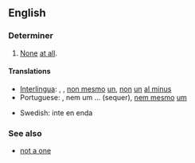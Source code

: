 ==English==

===Determiner===
{{infl|en|determiner|head=[[not]] [[even]] [[one]]}}

# [[None]] [[at all]].

====Translations====
{{trans-top|none at all}}
* [[Interlingua]]: {{t|ia|necun}}, {{t|ia|nulle}}, [[non mesmo]] [[un]], [[non]] [[un]] [[al minus]]
* Portuguese: {{t|pt|nenhum}}, nem um ... (sequer), [[nem mesmo]] [[um]]
{{trans-mid}}
* Swedish: inte en enda
{{trans-bottom}}

===See also===
* [[not a one]]